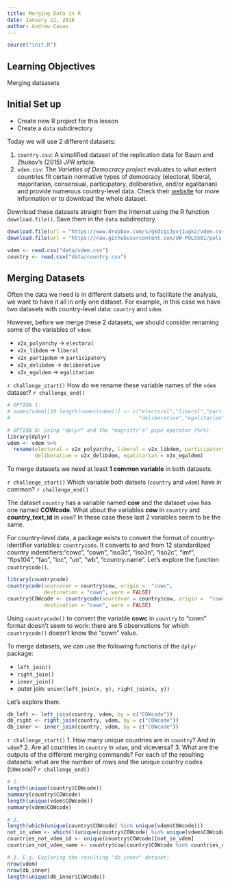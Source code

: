 ```yaml
---
title: Merging Data in R
date: January 22, 2016
author: Andreu Casas
---
```


```r
source("init.R")
```

## Learning Objectives

Merging datsasets

## Initial Set up

- Create new R project for this lesson
- Create a `data` subdirectory

Today we will use 2 different datasets:

1. `country.csv`: A simplified dataset of the replication data for Baum and Zhukov's (2015) *JPR* article. 
2. `vdem.csv`: The *Varieties of Democracy project* evaluates to what extent countries fit certain normative types of democracy (electoral, liberal, majoritarian, consensual, participatory, deliberative, and/or egalitarian) and provide numerous country-level data. Check their [website](https://v-dem.net/en/) for more information or to download the whole dataset.

Download these datasets straight from the Internet using the R function `download.file()`. Save them in the `data` subdirectory.

```r
download.file(url = "https://www.dropbox.com/s/qkdcgi3yvj1ugkz/vdem.csv?dl=0&preview=vdem.csv#", destfile = "data/vdem.csv")
download.file(url = "https://raw.githubusercontent.com/UW-POLS501/pols_501_wi16/master/lessons/data/country.csv", destfile = "data/country.csv")
```

```r
vdem <- read.csv("data/vdem.csv")
country <- read.csv("data/country.csv")
```

## Merging Datasets

Often the data we need is in different datsets and, to facilitate the analysis, we want to have it all in only one dataset. For example, in this case we have two datasets with country-level data: `country` and `vdem`. 

However, before we merge these 2 datasets, we should consider renaming some of the variables of `vdem`:

- `v2x_polyarchy` -> `electoral`
- `v2x_libdem` -> `liberal`
- `v2x_partipdem` -> `participatory`
- `v2x_delibdem` -> `deliberative`
- `v2x_egaldem` -> `egalitarian`

`r challenge_start()`
How do we rename these variable names of the `vdem` dataset?
`r challenge_end()`

```r
# OPTION 1:
# names(vdem)[10:length(names(vdem))] <- c("electoral","liberal","participatory",
#                                          "deliberative","egalitarian")
```


```r
# OPTION B: Using "dplyr" and the "magrittr's" pipe operator (%>%)
library(dplyr)
vdem <- vdem %>%
  rename(electoral = v2x_polyarchy, liberal = v2x_libdem, participatory = v2x_partipdem,
         deliberative = v2x_delibdem, egalitarian = v2x_egaldem)
```

To merge datasets we need at least **1 common variable** in both datasets. 

`r challenge_start()`
Which variable both datsets (`country` and `vdem`) have in common?
`r challenge_end()`

The dataset `country` has a variable named **cow** and the dataset `vdem` has one named **COWcode**. What about the variables **cow** in `country` and **country_text_id** in `vdem`? In these case these last 2 variables seem to be the same.

For country-level data, a package exists to convert the format of country-identifier variables: `countrycode`. It converts to and from 12 standardized country indentifiers:"cowc", "cown", "iso3c", "iso3n", "iso2c", "imf", "fips104", "fao", "ioc", "un", "wb", "country.name". Let's explore the function `countrycode()`. 

```r
library(countrycode)
countrycode(sourcevar = country$cow, origin =  "cowc",
            destination = "cown", warn = FALSE)
country$COWcode <- countrycode(sourcevar = country$cow, origin =  "cowc",
            destination = "cown", warn = FALSE)
```

Using `countrycode()` to convert the variable **cowc** in `country` to "cown" format doesn't seem to work: there are 5 observations for which `countrycode()` doesn't know the "cown" value.

To merge datasets, we can use the following functions of the `dplyr` package:

- `left_join()`
- `right_join()`
- `inner_join()`
- outer join: `union(left_join(x, y), right_join(x, y))`

Let's explore them. 

```r
db_left <- left_join(country, vdem, by = c("COWcode"))
db_right <- right_join(country, vdem, by = c("COWcode"))
db_inner <- inner_join(country, vdem, by = c("COWcode"))
```

`r challenge_start()`
1. How many unique countries are in `country`? And in `vdem`?
2. Are all countries in `country` in `vdem`, and viceversa?
3. What are the outputs of the different merging commands? For each of the resulting datasets: what are the number of rows and the unique country codes (`COWcode`)?
`r challenge_end()`

```r
# 1.
length(unique(country$COWcode))
summary(country$COWcode)
length(unique(vdem$COWcode))
summary(vdem$COWcode)

# 2. 
length(which(unique(country$COWcode) %in% unique(vdem$COWcode)))
not_in_vdem <- which(!(unique(country$COWcode) %in% unique(vdem$COWcode)))
countries_not_vdem_id <- unique(country$COWcode)[not_in_vdem]
countries_not_vdem_name <- country$cow[country$COWcode %in% countries_not_vdem_id]

# 3. E.g. Exploring the resulting "db_inner" dataset:
nrow(vdem)
nrow(db_inner)
length(unique(db_inner$COWcode))

```
